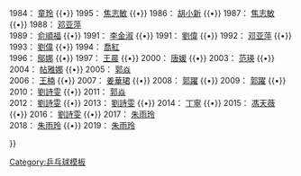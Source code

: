 {{Navbox
| name = 亞洲杯桌球賽女子單打冠軍
| title = [[亞洲盃乒乓球賽]]女子單打冠軍
| titlestyle = background:#BFD7FF 
| list1 =<div>
1983：{{flagicon|CHN}} [[曹燕華]] {{•}}
1984：{{flagicon|CHN}} [[童玲 (乒乓球运动员)|童玲]] {{•}}
1995：{{flagicon|CHN}} [[焦志敏]] {{•}}
1986：{{flagicon|CHN}} [[胡小新]] {{•}}
1987：{{flagicon|CHN}} [[焦志敏]] {{•}}
1988：{{flagicon|CHN}} [[邓亚萍]] <br>
1989：{{flagicon|PRK}} [[俞順福]] {{•}}
1991：{{flagicon|PRK}} [[李金淑]] {{•}}
1991：{{flagicon|CHN}} [[劉偉　(乒乓球運動員)|劉偉]] {{•}}
1992：{{flagicon|CHN}} [[邓亚萍]] {{•}}
1993：{{flagicon|CHN}} [[劉偉　(乒乓球運動員)|劉偉]] {{•}}
1994：{{flagicon|CHN}} [[喬紅]] <br>
1996：{{flagicon|CHN}} [[鄔娜]] {{•}}
1997：{{flagicon|CHN}} [[王晨　(乒乓球運動員)|王晨]] {{•}}
2000：{{flagicon|CHN}} [[唐媛]] {{•}}
2003：{{flagicon|CHN}} [[范瑛]] {{•}}
2004：{{flagicon|HKG}} [[帖雅娜]] {{•}}
2005：{{flagicon|CHN}} [[郭焱]] <br>
2006：{{flagicon|CHN}} [[王楠]] {{•}}
2007：{{flagicon|HKG}} [[姜華珺]] {{•}}
2008：{{flagicon|CHN}} [[郭躍]] {{•}}
2009：{{flagicon|CHN}} [[郭躍]] {{•}}
2010：{{flagicon|CHN}} [[劉詩雯]] {{•}}
2011：{{flagicon|CHN}} [[郭焱]] <br>
2012：{{flagicon|CHN}} [[劉詩雯]] {{•}}
2013：{{flagicon|CHN}} [[劉詩雯]] {{•}}
2014：{{flagicon|CHN}} [[丁寧]] {{•}}
2015：{{flagicon|SIN}} [[馮天薇]] {{•}}
2016：{{flagicon|CHN}} [[劉詩雯]] {{•}} 
2017：{{flagicon|CHN}} [[朱雨玲]] <br/>
2018：{{flagicon|CHN}} [[朱雨玲]] {{•}} 
2019：{{flagicon|CHN}} [[朱雨玲]]
</div>
}}<noinclude>

[[Category:乒乓球模板]]